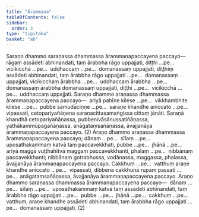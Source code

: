 ```yaml
---
title: "Ārammaṇa"
tableOfContents: false
sidebar:
  order: 3
type: "tipitaka"
basket: "ab"
---
```



<DynamicBreadcrumb />

<Division number="350">

<Paragraph number="4814">
Saraṇo dhammo saraṇassa dhammassa ārammaṇapaccayena paccayo—  rāgaṃ assādeti abhinandati, taṃ ārabbha rāgo uppajjati, diṭṭhi …pe…  vicikicchā …pe…  uddhaccaṃ …pe…  domanassaṃ uppajjati, diṭṭhiṃ assādeti abhinandati, taṃ ārabbha rāgo uppajjati …pe…  domanassaṃ uppajjati, vicikicchaṃ ārabbha …pe…  uddhaccaṃ ārabbha …pe…  domanassaṃ ārabbha domanassaṃ uppajjati, diṭṭhi …pe…  vicikicchā …pe…  uddhaccaṃ uppajjati. Saraṇo dhammo araṇassa dhammassa ārammaṇapaccayena paccayo—  ariyā pahīne kilese …pe…  vikkhambhite kilese …pe…  pubbe samudāciṇṇe …pe…  saraṇe khandhe aniccato …pe…  vipassati, cetopariyañāṇena saraṇacittasamaṅgissa cittaṃ jānāti. Saraṇā khandhā cetopariyañāṇassa, pubbenivāsānussatiñāṇassa, yathākammūpagañāṇassa, anāgataṃsañāṇassa, āvajjanāya ārammaṇapaccayena paccayo. (2)
</Paragraph>

</Division>
<Division number="351">

<Paragraph number="4815">
Araṇo dhammo araṇassa dhammassa ārammaṇapaccayena paccayo; dānaṃ …pe…  sīlaṃ …pe…  uposathakammaṃ katvā taṃ paccavekkhati, pubbe …pe…  jhānā …pe…  ariyā maggā vuṭṭhahitvā maggaṃ paccavekkhanti, phalaṃ …pe…  nibbānaṃ paccavekkhanti; nibbānaṃ gotrabhussa, vodānassa, maggassa, phalassa, āvajjanāya ārammaṇapaccayena paccayo. Cakkhuṃ …pe…  vatthuṃ araṇe khandhe aniccato …pe…  vipassati, dibbena cakkhunā rūpaṃ passati …pe…  anāgataṃsañāṇassa, āvajjanāya ārammaṇapaccayena paccayo. Araṇo dhammo saraṇassa dhammassa ārammaṇapaccayena paccayo—  dānaṃ …pe…  sīlaṃ …pe…  uposathakammaṃ katvā taṃ assādeti abhinandati, taṃ ārabbha rāgo uppajjati …pe…  pubbe …pe…  jhānā …pe…  cakkhuṃ …pe…  vatthuṃ, araṇe khandhe assādeti abhinandati, taṃ ārabbha rāgo uppajjati …pe…  domanassaṃ uppajjati. (2)
</Paragraph>
</Division>